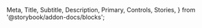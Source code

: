  Meta,
  Title,
  Subtitle,
  Description,
  Primary,
  Controls,
  Stories,
} from '@storybook/addon-docs/blocks';

<Meta isTemplate />

<Title />

<Subtitle />

<Description />

## Primary Example

<Primary />

## Properties Reference

<Controls />

## Additional Stories

<Stories />
